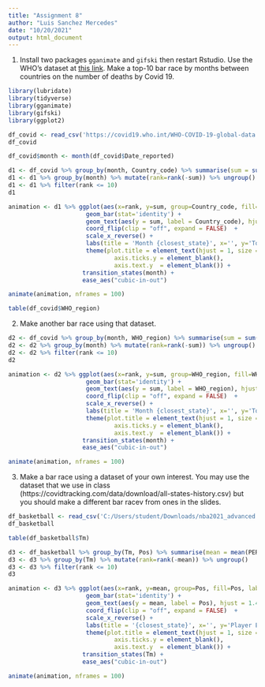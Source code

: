 ```yaml
---
title: "Assignment 8"
author: "Luis Sanchez Mercedes"
date: "10/20/2021"
output: html_document
---
```


1. Install two packages `gganimate` and `gifski` then restart Rstudio. Use the WHO's dataset at [this link](https://covid19.who.int/WHO-COVID-19-global-data.csv). Make a top-10 bar race by months between countries on the number of deaths by Covid 19.  
```r

library(lubridate)
library(tidyverse)
library(gganimate)
library(gifski)
library(ggplot2)

df_covid <- read_csv('https://covid19.who.int/WHO-COVID-19-global-data.csv')
df_covid

```
```r
df_covid$month <- month(df_covid$Date_reported)

d1 <- df_covid %>% group_by(month, Country_code) %>% summarise(sum = sum(New_deaths))
d1 <- d1 %>% group_by(month) %>% mutate(rank=rank(-sum)) %>% ungroup()
d1 <- d1 %>% filter(rank <= 10)
d1
```
```r
animation <- d1 %>% ggplot(aes(x=rank, y=sum, group=Country_code, fill=Country_code, label=Country_code)) +
                      geom_bar(stat='identity') +
                      geom_text(aes(y = sum, label = Country_code), hjust = 1.4) +
                      coord_flip(clip = "off", expand = FALSE)  +
                      scale_x_reverse() +
                      labs(title = 'Month {closest_state}', x='', y='Total Number of Death', fill='Country Code') +
                      theme(plot.title = element_text(hjust = 1, size = 24),
                              axis.ticks.y = element_blank(),
                              axis.text.y  = element_blank()) +
                     transition_states(month) +
                     ease_aes("cubic-in-out")

animate(animation, nframes = 100)
```

```r
table(df_covid$WHO_region)
```


2. Make another bar race using that dataset.  
```r
d2 <- df_covid %>% group_by(month, WHO_region) %>% summarise(sum = sum(New_cases))
d2 <- d2 %>% group_by(month) %>% mutate(rank=rank(-sum)) %>% ungroup()
d2 <- d2 %>% filter(rank <= 10)
d2

```
```r
animation <- d2 %>% ggplot(aes(x=rank, y=sum, group=WHO_region, fill=WHO_region, label=WHO_region)) +
                      geom_bar(stat='identity') +
                      geom_text(aes(y = sum, label = WHO_region), hjust = 1.4) +
                      coord_flip(clip = "off", expand = FALSE)  +
                      scale_x_reverse() +
                      labs(title = 'Month {closest_state}', x='', y='Total Number of Death', fill='WHO Region') +
                      theme(plot.title = element_text(hjust = 1, size = 24),
                              axis.ticks.y = element_blank(),
                              axis.text.y  = element_blank()) +
                     transition_states(month) +
                     ease_aes("cubic-in-out")

animate(animation, nframes = 100)
```


3. Make a bar race using a dataset of your own interest. You may use the dataset that we use in class (https://covidtracking.com/data/download/all-states-history.csv) but you should make a different bar racev from ones in the slides. 
```r
df_basketball <- read_csv('C:/Users/student/Downloads/nba2021_advanced.csv', show_col_types = FALSE)
df_basketball
```
```r
table(df_basketball$Tm)
```
```r
d3 <- df_basketball %>% group_by(Tm, Pos) %>% summarise(mean = mean(PER))
d3 <- d3 %>% group_by(Tm) %>% mutate(rank=rank(-mean)) %>% ungroup()
d3 <- d3 %>% filter(rank <= 10)
d3
```
```r
animation <- d3 %>% ggplot(aes(x=rank, y=mean, group=Pos, fill=Pos, label=Pos)) +
                      geom_bar(stat='identity') +
                      geom_text(aes(y = mean, label = Pos), hjust = 1.4) +
                      coord_flip(clip = "off", expand = FALSE)  +
                      scale_x_reverse() +
                      labs(title = '{closest_state}', x='', y='Player Efficiency Rate', fill='Position') +
                      theme(plot.title = element_text(hjust = 1, size = 24),
                              axis.ticks.y = element_blank(),
                              axis.text.y  = element_blank()) +
                     transition_states(Tm) +
                     ease_aes("cubic-in-out")

animate(animation, nframes = 100)
```

